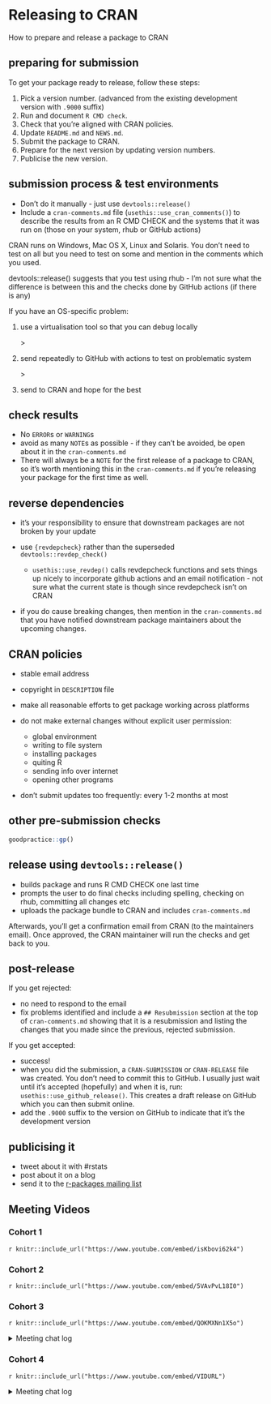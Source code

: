 # Releasing to CRAN

How to prepare and release a package to CRAN


## preparing for submission 

To get your package ready to release, follow these steps:

1. Pick a version number. (advanced from the existing development version with `.9000` suffix)
2. Run and document `R CMD check`.
3. Check that you’re aligned with CRAN policies.
4. Update `README.md` and `NEWS.md`.
5. Submit the package to CRAN.
6. Prepare for the next version by updating version numbers.
7. Publicise the new version.


## submission process & test environments

- Don't do it manually - just use `devtools::release()`
- Include a `cran-comments.md` file (`usethis::use_cran_comments()`) to describe the results from an R CMD CHECK and the systems that it was run on (those on your system, rhub or GitHub actions)


CRAN runs on Windows, Mac OS X, Linux and Solaris. You don't need to test on all but you need to test on some and mention in the comments which you used. 

devtools::release() suggests that you test using rhub - I'm not sure what the difference is between this and the checks done by GitHub actions (if there is any)

If you have an OS-specific problem:

(1) use a virtualisation tool so that you can debug locally 

    \>

(2) send repeatedly to GitHub with actions to test on problematic system 

    \>

(3) send to CRAN and hope for the best


## check results

- No `ERROR`s or `WARNING`s
- avoid as many `NOTE`s as possible - if they can't be avoided, be open about it in the `cran-comments.md`
- There will always be a `NOTE` for the first release of a package to CRAN, so it's worth mentioning this in the `cran-comments.md` if you're releasing your package for the first time as well.


## reverse dependencies

- it's your responsibility to ensure that downstream packages are not broken by your update
- use `{revdepcheck}` rather than the superseded `devtools::revdep_check()`

    - `usethis::use_revdep()` calls revdepcheck functions and sets things up nicely to incorporate github actions and an email notification - not sure what the current state is though since revdepcheck isn't on CRAN

- if you do cause breaking changes, then mention in the `cran-comments.md` that you have notified downstream package maintainers about the upcoming changes.


## CRAN policies

- stable email address
- copyright in `DESCRIPTION` file
- make all reasonable efforts to get package working across platforms
- do not make external changes without explicit user permission:
    
    - global environment
    - writing to file system
    - installing packages
    - quiting R
    - sending info over internet
    - opening other programs

- don't submit updates too frequently: every 1-2 months at most


## other pre-submission checks

```r
goodpractice::gp()
```

## release using `devtools::release()`

- builds package and runs R CMD CHECK one last time
- prompts the user to do final checks including spelling, checking on rhub, committing all changes etc
- uploads the package bundle to CRAN and includes `cran-comments.md`

Afterwards, you'll get a confirmation email from CRAN (to the maintainers email). Once approved, the CRAN maintainer will run the checks and get back to you.


## post-release

If you get rejected:

- no need to respond to the email
- fix problems identified and include a `## Resubmission` section at the top of `cran-comments.md` showing that it is a resubmission and listing the changes that you made since the previous, rejected submission.

If you get accepted:

- success!
- when you did the submission, a `CRAN-SUBMISSION` or `CRAN-RELEASE` file was created. You don't need to commit this to GitHub. I usually just wait until it's accepted (hopefully) and when it is, run: `usethis::use_github_release()`. This creates a draft release on GitHub which you can then submit online.
- add the `.9000` suffix to the version on GitHub to indicate that it's the development version

## publicising it

- tweet about it with #rstats
- post about it on a blog
- send it to the [r-packages mailing list](https://stat.ethz.ch/mailman/listinfo/r-packages)

## Meeting Videos

### Cohort 1

`r knitr::include_url("https://www.youtube.com/embed/isKbovi62k4")`


### Cohort 2

`r knitr::include_url("https://www.youtube.com/embed/5VAvPvL18I0")`


### Cohort 3

`r knitr::include_url("https://www.youtube.com/embed/QOKMXNn1X5o")`

<details>
<summary> Meeting chat log </summary>

```
00:48:13	Brendan Lam:	I don't know what CRAN reviews, but ROpenSci is pretty transparent about how they do software review: https://devguide.ropensci.org/
01:00:06	Arun Chavan:	omg
01:03:13	Brendan Lam:	Thanks Collin! You've done an exceptionally good job leading this cohort.
01:05:48	Arun Chavan:	https://rfordatascience.slack.com/archives/C0183F9UC2V/p1659977487900379
01:06:22	collinberke:	https://rfordatascience.slack.com/archives/C0183F9UC2V/p1659977487900379
01:08:19	collinberke:	https://avehtari.github.io/ROS-Examples/
01:11:12	Brendan Lam:	Same
```
</details>


### Cohort 4

`r knitr::include_url("https://www.youtube.com/embed/VIDURL")`

<details>
<summary> Meeting chat log </summary>

```
LOG
```
</details>
